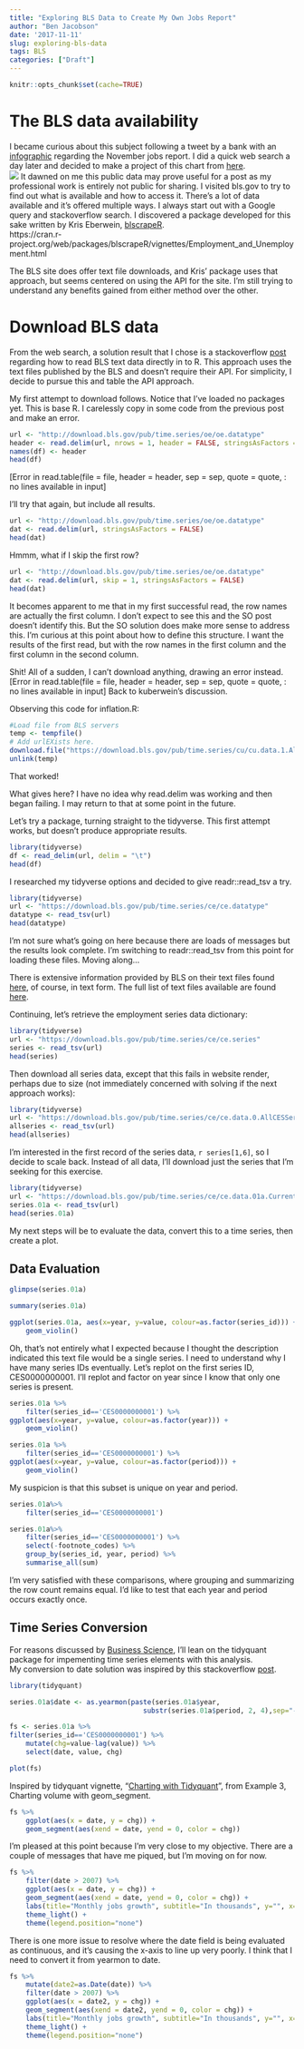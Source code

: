 ```yaml
---
title: "Exploring BLS Data to Create My Own Jobs Report"
author: "Ben Jacobson"
date: '2017-11-11'
slug: exploring-bls-data
tags: BLS
categories: ["Draft"]
---
```

```r
knitr::opts_chunk$set(cache=TRUE)
```
# The BLS data availability  
I became curious about this subject following a tweet by a bank with an [infographic](http://ei.marketwatch.com//Multimedia/2016/12/02/Photos/ZH/MW-FB220_jobs_g_20161202093708_ZH.jpg?uuid=cd745c42-b89c-11e6-9b93-001cc448aede) regarding the November jobs report. I did a quick web search a day later and decided to make a project of this chart from [here](https://resources.onewire.com/finance-industry-news/november-jobs-report-falls-short-expectations/).  
![](/MW_MonthlyJobs.jpg)
It dawned on me this public data may prove useful for a post as my professional work is entirely not public for sharing. I visited bls.gov to try to find out what is available and how to access it. There's a lot of data available and it's offered multiple ways. I always start out with a Google query and stackoverflow search. I discovered a package developed for this sake written by Kris Eberwein, [blscrapeR](https://cran.r-project.org/web/packages/blscrapeR/index.html).  
https://cran.r-project.org/web/packages/blscrapeR/vignettes/Employment_and_Unemployment.html

The BLS site does offer text file downloads, and Kris' package uses that approach, but seems centered on using the API for the site. I'm still trying to understand any benefits gained from either method over the other.   

# Download BLS data  
From the web search, a solution result that I chose is a stackoverflow [post](https://stackoverflow.com/questions/36504590/reading-simple-text-file-into-r-bls-data) regarding how to read BLS text data directly in to R. This approach uses the text files published by the BLS and doesn't require their API. For simplicity, I decide to pursue this and table the API approach.  

My first attempt to download follows. Notice that I've loaded no packages yet. This is base R. I carelessly copy in some code from the previous post and make an error.
```r
url <- "http://download.bls.gov/pub/time.series/oe/oe.datatype"
header <- read.delim(url, nrows = 1, header = FALSE, stringsAsFactors = FALSE)
names(df) <- header
head(df)
```

[Error in read.table(file = file, header = header, sep = sep, quote = quote, : no lines available in input]

I'll try that again, but include all results.

```r
url <- "http://download.bls.gov/pub/time.series/oe/oe.datatype"
dat <- read.delim(url, stringsAsFactors = FALSE)
head(dat)
```

Hmmm, what if I skip the first row?
```r
url <- "http://download.bls.gov/pub/time.series/oe/oe.datatype"
dat <- read.delim(url, skip = 1, stringsAsFactors = FALSE)
head(dat)
```

It becomes apparent to me that in my first successful read, the row names are actually the first column. I don't expect to see this and the SO post doesn't identify this. But the SO solution does make more sense to address this. I'm curious at this point about how to define this structure. I want the results of the first read, but with the row names in the first column and the first column in the second column.

Shit! All of a sudden, I can't download anything, drawing an error instead. [Error in read.table(file = file, header = header, sep = sep, quote = quote, : no lines available in input] Back to kuberwein's discussion. 

Observing this code for inflation.R:
```r
#Load file from BLS servers
temp <- tempfile()
# Add urlEXists here.
download.file("https://download.bls.gov/pub/time.series/cu/cu.data.1.AllItems",temp)
unlink(temp)
```

That worked!

What gives here? I have no idea why read.delim was working and then began failing. I may return to that at some point in the future.

Let's try a package, turning straight to the tidyverse. This first attempt works, but doesn't produce appropriate results.

```r
library(tidyverse)
df <- read_delim(url, delim = "\t")
head(df)
```
I researched my tidyverse options and decided to give readr::read_tsv a try.
```r
library(tidyverse)
url <- "https://download.bls.gov/pub/time.series/ce/ce.datatype"
datatype <- read_tsv(url)
head(datatype)
```

I'm not sure what's going on here because there are loads of messages but the results look complete. I'm switching to readr::read_tsv from this point for loading these files. Moving along...  

There is extensive information provided by BLS on their text files found  [here](https://download.bls.gov/pub/time.series/ce/ce.txt), of course, in text form. The full list of text files available are found [here](https://download.bls.gov/pub/time.series/ce/).  

Continuing, let's retrieve the employment series data dictionary:  

```r
library(tidyverse)
url <- "https://download.bls.gov/pub/time.series/ce/ce.series"
series <- read_tsv(url)
head(series)
```

Then download all series data, except that this fails in website render, perhaps due to size (not immediately concerned with solving if the next approach works):

```r
library(tidyverse)
url <- "https://download.bls.gov/pub/time.series/ce/ce.data.0.AllCESSeries"
allseries <- read_tsv(url)
head(allseries)
```

I'm interested in the first record of the series data, `r series[1,6]`, so I decide to scale back. Instead of all data, I'll download just the series that I'm seeking for this exercise.  
```r
library(tidyverse)
url <- "https://download.bls.gov/pub/time.series/ce/ce.data.01a.CurrentSeasAE"
series.01a <- read_tsv(url)
head(series.01a)
```

My next steps will be to evaluate the data, convert this to a time series, then create a plot.  

## Data Evaluation  

```r
glimpse(series.01a)
```
```r
summary(series.01a)
```

```r
ggplot(series.01a, aes(x=year, y=value, colour=as.factor(series_id))) +
    geom_violin()
```

Oh, that's not entirely what I expected because I thought the description indicated this text file would be a single series. I need to understand why I have many series IDs eventually. Let's replot on the first series ID, CES0000000001. I'll replot and factor on year since I know that only one series is present.

```r
series.01a %>%
    filter(series_id=='CES0000000001') %>%
ggplot(aes(x=year, y=value, colour=as.factor(year))) +
    geom_violin()
```

```r
series.01a %>%
    filter(series_id=='CES0000000001') %>%
ggplot(aes(x=year, y=value, colour=as.factor(period))) +
    geom_violin()
```

My suspicion is that this subset is unique on year and period.
```r
series.01a%>%
    filter(series_id=='CES0000000001')
```
```r
series.01a%>%
    filter(series_id=='CES0000000001') %>%
    select(-footnote_codes) %>%
    group_by(series_id, year, period) %>%
    summarise_all(sum)
```

I'm very satisfied with these comparisons, where grouping and summarizing the row count remains equal. I'd like to test that each year and period occurs exactly once.  

## Time Series Conversion  
For reasons discussed by [Business Science](https://twitter.com/bizScienc), I'll lean on the tidyquant package for impementing time series elements with this analysis.  
My conversion to date solution was inspired by this stackoverflow [post](https://stackoverflow.com/questions/6242955/converting-year-and-month-yyyy-mm-format-to-a-date/6242980).

```r
library(tidyquant)
```

```r
series.01a$date <- as.yearmon(paste(series.01a$year,
                                 substr(series.01a$period, 2, 4),sep="-"))
```

```r
fs <- series.01a %>%
filter(series_id=='CES0000000001') %>%
    mutate(chg=value-lag(value)) %>%
    select(date, value, chg)
```

```r
plot(fs)
```
Inspired by tidyquant vignette, "[Charting with Tidyquant](https://cran.r-project.org/web/packages/tidyquant/vignettes/TQ04-charting-with-tidyquant.html)", from Example 3, Charting volume with geom_segment.
```r
fs %>%
    ggplot(aes(x = date, y = chg)) +
    geom_segment(aes(xend = date, yend = 0, color = chg))
```

I'm pleased at this point because I'm very close to my objective. There are a couple of messages that have me piqued, but I'm moving on for now.

```r
fs %>%
    filter(date > 2007) %>%
    ggplot(aes(x = date, y = chg)) +
    geom_segment(aes(xend = date, yend = 0, color = chg)) + 
    labs(title="Monthly jobs growth", subtitle="In thousands", y="", x="") + 
    theme_light() +
    theme(legend.position="none")
```

There is one more issue to resolve where the date field is being evaluated as continuous, and it's causing the x-axis to line up very poorly. I think that I need to convert it from yearmon to date.

```r
fs %>%
    mutate(date2=as.Date(date)) %>%
    filter(date > 2007) %>%
    ggplot(aes(x = date2, y = chg)) +
    geom_segment(aes(xend = date2, yend = 0, color = chg)) + 
    labs(title="Monthly jobs growth", subtitle="In thousands", y="", x="") + 
    theme_light() +
    theme(legend.position="none")
```
